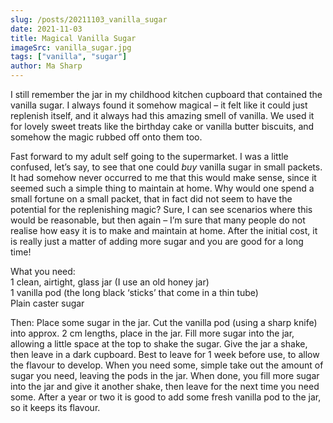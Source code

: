 ```yaml
---
slug: /posts/20211103_vanilla_sugar
date: 2021-11-03
title: Magical Vanilla Sugar
imageSrc: vanilla_sugar.jpg
tags: ["vanilla", "sugar"]
author: Ma Sharp
---
```


I still remember the jar in my childhood kitchen cupboard that contained the vanilla sugar. I always found it somehow magical – it felt like it could just replenish itself, and it always had this amazing smell of vanilla. We used it for lovely sweet treats like the birthday cake or vanilla butter biscuits, and somehow the magic rubbed off onto them too. 

Fast forward to my adult self going to the supermarket. I was a little confused, let’s say, to see that one could *buy* vanilla sugar in small packets. It had somehow never occurred to me that this would make sense, since it seemed such a simple thing to maintain at home. Why would one spend a small fortune on a small packet, that in fact did not seem to have the potential for the replenishing magic? Sure, I can see scenarios where this would be reasonable, but then again – I’m sure that many people do not realise how easy it is to make and maintain at home. After the initial cost, it is really just a matter of adding more sugar and you are good for a long time! 

What you need:  
1 clean, airtight, glass jar (I use an old honey jar)  
1 vanilla pod (the long black ‘sticks’ that come in a thin tube)  
Plain caster sugar  

Then: 
Place some sugar in the jar. Cut the vanilla pod (using a sharp knife) into approx. 2 cm lengths, place in the jar. Fill more sugar into the jar, allowing a little space at the top to shake the sugar. Give the jar a shake, then leave in a dark cupboard. Best to leave for 1 week before use, to allow the flavour to develop. When you need some, simple take out the amount of sugar you need, leaving the pods in the jar. When done, you fill more sugar into the jar and give it another shake, then leave for the next time you need some. After a year or two it is good to add some fresh vanilla pod to the jar, so it keeps its flavour. 